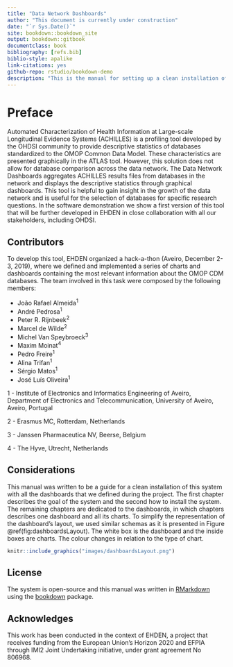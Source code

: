 ```yaml
--- 
title: "Data Network Dashboards"
author: "This document is currently under construction"
date: "`r Sys.Date()`"
site: bookdown::bookdown_site
output: bookdown::gitbook
documentclass: book
bibliography: [refs.bib]
biblio-style: apalike
link-citations: yes
github-repo: rstudio/bookdown-demo
description: "This is the manual for setting up a clean installation of the dashboards used in the EHDEN project."
---
```


# Preface {-}

<!--<img src="images/Cover/Cover.png" width="250" height="375" alt="Cover image" align="right" style="margin: 0 1em 0 1em" /> -->

Automated Characterization of Health Information at Large-scale Longitudinal Evidence Systems (ACHILLES) is a profiling tool developed by the OHDSI community to provide descriptive statistics of databases standardized to the OMOP Common Data Model. These characteristics are presented graphically in the ATLAS tool. However, this solution does not allow for database comparison across the data network. The Data Network Dashboards aggregates ACHILLES results files from databases in the network and displays the descriptive statistics through graphical dashboards. This tool is helpful to gain insight in the growth of the data network and is useful for the selection of databases for specific research questions. In the software demonstration we show a first version of this tool that will be further developed in EHDEN in close collaboration with all our stakeholders, including OHDSI.


## Contributors {-}

To develop this tool, EHDEN organized a hack-a-thon (Aveiro, December 2-3, 2019), where we defined and implemented a series of charts and dashboards containing the most relevant information about the OMOP CDM databases. The team involved in this task were composed by the following members:

* João Rafael Almeida^1^
* André Pedrosa^1^
* Peter R. Rijnbeek^2^
* Marcel de Wilde^2^
* Michel Van Speybroeck^3^
* Maxim Moinat^4^
* Pedro Freire^1^
* Alina Trifan^1^
* Sérgio Matos^1^
* José Luís Oliveira^1^

1 - Institute of Electronics and Informatics Engineering of Aveiro, Department of Electronics and Telecommunication, University of Aveiro, Aveiro, Portugal

2 - Erasmus MC, Rotterdam, Netherlands

3 - Janssen Pharmaceutica NV, Beerse, Belgium

4 - The Hyve, Utrecht, Netherlands

## Considerations {-}

This manual was written to be a guide for a clean installation of this system with all the dashboards that we defined during the project. The first chapter describes the goal of the system and the second how to install the system. The remaining chapters are dedicated to the dashboards, in which chapters describes one dashboard and all its charts. To simplify the representation of the dashboard's layout, we used similar schemas as it is presented in Figure \@ref(fig:dashboardsLayout). The white box is the dashboard and the inside boxes are charts. The colour changes in relation to the type of chart.

```r
knitr::include_graphics("images/dashboardsLayout.png")
```

## License {-}

The system is open-source <!--under the license ....-->
and this manual was written in [RMarkdown](https://rmarkdown.rstudio.com) using the [bookdown](https://bookdown.org) package.

## Acknowledges {-}

This work has been conducted in the context of EHDEN, a project that receives funding from the European Union’s Horizon 2020 and EFPIA through IMI2 Joint Undertaking initiative, under grant agreement No 806968.
